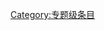 {{catmore1|[[Wikipedia:動畫專題|Wikipedia:動畫專題]]}}

{{Articles by Quality|topic=動畫|project=動畫|format=TOC}}

{{Wikipedia category}}

{{emptycat}}

[[Category:专题级条目|Category:专题级条目]]